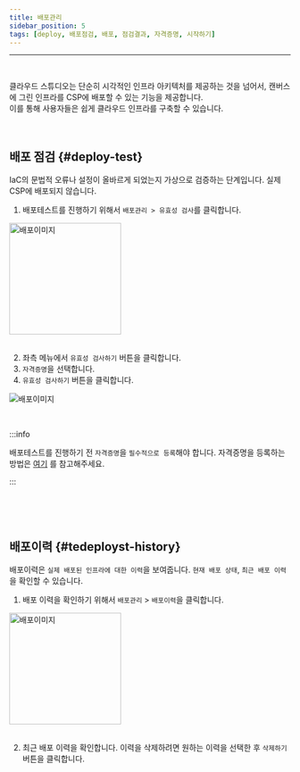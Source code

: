 ```yaml
---
title: 배포관리
sidebar_position: 5
tags: [deploy, 배포점검, 배포, 점검결과, 자격증명, 시작하기]
---
```



<hr />
<br />

클라우드 스튜디오는 단순히 시각적인 인프라 아키텍처를 제공하는 것을 넘어서, 캔버스에 그린 인프라를 CSP에 배포할 수 있는 기능을 제공합니다. <br /> 이를 통해 사용자들은 쉽게 클라우드 인프라를 구축할 수 있습니다.

<p>&nbsp;</p>

## 배포 점검 {#deploy-test}

IaC의 문법적 오류나 설정이 올바르게 되었는지 가상으로 검증하는 단계입니다. 실제 CSP에 배포되지 않습니다.

1. 배포테스트를 진행하기 위해서 `배포관리 > 유효성 검사`를 클릭합니다.

<div className={styles.imgWrap}>
    <img src={deploy03} width="200px" alt="배포이미지" />
</div>

<br />

2. 좌측 메뉴에서 `유효성 검사하기` 버튼을 클릭합니다.
3. `자격증명`을 선택합니다.
4. `유효성 검사하기` 버튼을 클릭합니다.

<div className={styles.imgWrap}>
    <img src={deploy02} alt="배포이미지" />
</div>

<p>&nbsp;</p>

:::info

배포테스트를 진행하기 전 `자격증명`을 `필수적으로 등록`해야 합니다. 자격증명을 등록하는 방법은 [여기](/docs/credential/createCredential.mdx) 를 참고해주세요.

:::

<p>&nbsp;</p>
<p>&nbsp;</p>

## 배포이력 {#tedeployst-history}

배포이력은 `실제 배포된 인프라에 대한 이력`을 보여줍니다. `현재 배포 상태`, `최근 배포 이력`을 확인할 수 있습니다.

1. 배포 이력을 확인하기 위해서 `배포관리` > `배포이력`을 클릭합니다.

<div className={styles.imgWrap}>
    <img src={deploy01} width="200px" alt="배포이미지" />
</div>

<br />

2. 최근 배포 이력을 확인합니다. 이력을 삭제하려면 원하는 이력을 선택한 후 `삭제하기` 버튼을 클릭합니다.
